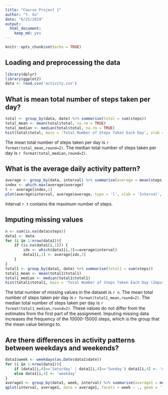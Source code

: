 ---
title: "Course Project 1"
author: "Y. Xu"
date: "6/25/2019"
output: 
  html_document: 
    keep_md: yes
---

```{r setup, include=FALSE}
knitr::opts_chunk$set(echo = TRUE)
```

## Loading and preprocessing the data

```{r, message=FALSE}
library(dplyr)
library(ggplot2)
data <- read.csv('activity.csv')
```

## What is mean total number of steps taken per day?
```{r}
total <- group_by(data, date) %>% summarise(total = sum(steps))
total_mean <- mean(total$total, na.rm = TRUE)
total_median <- median(total$total, na.rm = TRUE)
hist(total$total, main = 'Total Number of Steps Taken Each Day', xlab = 'Number of Steps', ylim = c(0,30))
```

The mean total number of steps taken per day is `r format(total_mean,round=2)`.
The median total number of steps taken per day is `r format(total_median,round=2)`.

## What is the average daily activity pattern?
```{r}
average <- group_by(data, interval) %>% summarise(average = mean(steps, na.rm = TRUE))
index <- which.max(average$average)
t <- average[index,1]
plot(average$interval, average$average, type = 'l', xlab = 'Interval', ylab = 'Number of Steps', main = 'Average Daily Activity Pattern')
```

Interval `r t` contains the maximum number of steps.

## Imputing missing values
```{r}
n <- sum(is.na(data$steps))
data1 <- data
for (i in 1:nrow(data1)){
    if (is.na(data1[i,1])) {
        idx <- which(data1[i,3]==average$interval)
        data1[i,1] <- average[idx,2]
    }
}
total1 <- group_by(data1, date) %>% summarise(total1 = sum(steps))
total1_mean <- mean(total1$total1)
total1_median <- median(total1$total1)
hist(total1$total1, main = 'Total Number of Steps Taken Each Day (Imputing Missing Values)', xlab = 'Number of Steps')
```

The total number of missing values in the dataset is `r n`.
The mean total number of steps taken per day is `r format(total1_mean,round=2)`.
The median total number of steps taken per day is `r format(total1_median,round=2)`.
These values do not differ from the estimates from the first part of the assignment.
Imputing missing data increases the frequency of the 10000-15000 steps, which is the group that the mean value belongs to. 


## Are there differences in activity patterns between weekdays and weekends?
```{r}
data1$week <- weekdays(as.Date(data1$date))
for (i in 1:nrow(data1)){
    if (data1[i,4]=='Saturday' | data1[i,4]=='Sunday') data1[i,4] <- 'weekend'
    else data1[i,4] <- 'weekday'
}
average1 <- group_by(data1, week, interval) %>% summarise(average1 = mean(steps))
qplot(interval, average1, data = average1, facets = week ~ ., geom = 'line', ylab = 'number of steps', main = 'Average Daily Activity Pattern - Weekday vs. Weekend')
```

